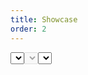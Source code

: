 ```yaml
---
title: Showcase
order: 2
---
```




<Playground system="ec" selectedKind="Forms/Select" selectedStory="default">
  <Select
    id="select-id"
    name="select-name"
    label={demoContent.label}
    options={demoContent.options}
    helperText="Help message"
  />
</Playground>

## Disabled

<Playground system="ec" selectedKind="Forms/Select" selectedStory="default">
  <Select
    id="select-id-2"
    name="select-name"
    label={demoContent.label}
    options={demoContent.options}
    helperText="Help message"
    disabled
  />
</Playground>

## With error

<Playground system="ec" selectedKind="Forms/Select" selectedStory="default">
  <Select
    id="select-id-3"
    name="select-name"
    label={demoContent.label}
    options={demoContent.options}
    helperText="Help message"
    invalid
    invalidText="Error message"
  />
</Playground>

